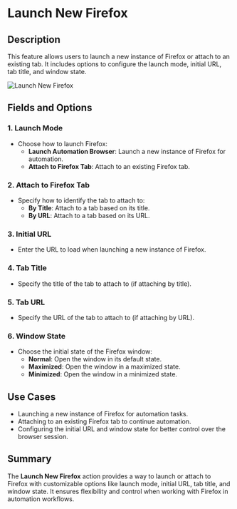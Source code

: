 # Launch New Firefox  

## Description

This feature allows users to launch a new instance of Firefox or attach to an existing tab. It includes options to configure the launch mode, initial URL, tab title, and window state.  

![Launch New Firefox](../../../assets/browser-automation/launch-new-firefox.png)  

## Fields and Options  

### 1. **Launch Mode** 

- Choose how to launch Firefox:  
  - **Launch Automation Browser**: Launch a new instance of Firefox for automation.  
  - **Attach to Firefox Tab**: Attach to an existing Firefox tab.  

### 2. **Attach to Firefox Tab**

- Specify how to identify the tab to attach to:  
  - **By Title**: Attach to a tab based on its title.  
  - **By URL**: Attach to a tab based on its URL.  

### 3. **Initial URL**

- Enter the URL to load when launching a new instance of Firefox.  

### 4. **Tab Title**

- Specify the title of the tab to attach to (if attaching by title).  

### 5. **Tab URL** 

- Specify the URL of the tab to attach to (if attaching by URL).  

### 6. **Window State**

- Choose the initial state of the Firefox window:  
  - **Normal**: Open the window in its default state.  
  - **Maximized**: Open the window in a maximized state.  
  - **Minimized**: Open the window in a minimized state.  

## Use Cases

- Launching a new instance of Firefox for automation tasks.  
- Attaching to an existing Firefox tab to continue automation.  
- Configuring the initial URL and window state for better control over the browser session.  

## Summary

The **Launch New Firefox** action provides a way to launch or attach to Firefox with customizable options like launch mode, initial URL, tab title, and window state. It ensures flexibility and control when working with Firefox in automation workflows.
